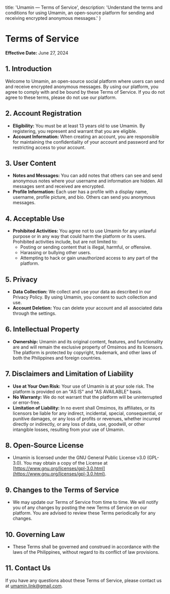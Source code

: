   title: 'Umamin — Terms of Service',
  description: 'Understand the terms and conditions for using Umamin, an open-source platform for sending and receiving encrypted anonymous messages.'
}


# Terms of Service

**Effective Date:** June 27, 2024

## 1. Introduction

Welcome to Umamin, an open-source social platform where users can send and receive encrypted anonymous messages. By using our platform, you agree to comply with and be bound by these Terms of Service. If you do not agree to these terms, please do not use our platform.

## 2. Account Registration

- **Eligibility:** You must be at least 13 years old to use Umamin. By registering, you represent and warrant that you are eligible.
- **Account Information:** When creating an account, you are responsible for maintaining the confidentiality of your account and password and for restricting access to your account.

## 3. User Content

- **Notes and Messages:** You can add notes that others can see and send anonymous notes where your username and information are hidden. All messages sent and received are encrypted.
- **Profile Information:** Each user has a profile with a display name, username, profile picture, and bio. Others can send you anonymous messages.

## 4. Acceptable Use

- **Prohibited Activities:** You agree not to use Umamin for any unlawful purpose or in any way that could harm the platform or its users. Prohibited activities include, but are not limited to:
  - Posting or sending content that is illegal, harmful, or offensive.
  - Harassing or bullying other users.
  - Attempting to hack or gain unauthorized access to any part of the platform.

## 5. Privacy

- **Data Collection:** We collect and use your data as described in our Privacy Policy. By using Umamin, you consent to such collection and use.
- **Account Deletion:** You can delete your account and all associated data through the settings.

## 6. Intellectual Property

- **Ownership:** Umamin and its original content, features, and functionality are and will remain the exclusive property of Omsimos and its licensors. The platform is protected by copyright, trademark, and other laws of both the Philippines and foreign countries.

## 7. Disclaimers and Limitation of Liability

- **Use at Your Own Risk:** Your use of Umamin is at your sole risk. The platform is provided on an "AS IS" and "AS AVAILABLE" basis.
- **No Warranty:** We do not warrant that the platform will be uninterrupted or error-free.
- **Limitation of Liability:** In no event shall Omsimos, its affiliates, or its licensors be liable for any indirect, incidental, special, consequential, or punitive damages, or any loss of profits or revenues, whether incurred directly or indirectly, or any loss of data, use, goodwill, or other intangible losses, resulting from your use of Umamin.

## 8. Open-Source License

- Umamin is licensed under the GNU General Public License v3.0 (GPL-3.0). You may obtain a copy of the License at [https://www.gnu.org/licenses/gpl-3.0.html](https://www.gnu.org/licenses/gpl-3.0.html).

## 9. Changes to the Terms of Service

- We may update our Terms of Service from time to time. We will notify you of any changes by posting the new Terms of Service on our platform. You are advised to review these Terms periodically for any changes.

## 10. Governing Law

- These Terms shall be governed and construed in accordance with the laws of the Philippines, without regard to its conflict of law provisions.

## 11. Contact Us

If you have any questions about these Terms of Service, please contact us at umamin.link@gmail.com.
